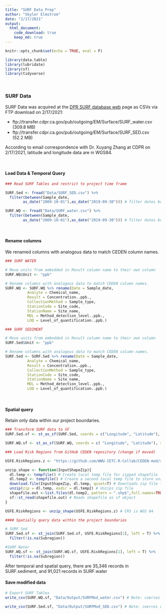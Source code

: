 ```yaml
---
title: "SURF Data Prep"
author: "Skyler Elmstrom"
date: "2/17/2021"
output:
  html_document:
    code_download: true
    keep_md: true
---
```


```r
knitr::opts_chunk$set(echo = TRUE, eval = F)
```

```r
library(data.table)
library(lubridate)
library(sf)
library(tidyverse)
```

<br>

### SURF Data {.tabset}

SURF Data was acquired at the [DPR SURF database web](https://www.cdpr.ca.gov/docs/emon/surfwtr/surfcont.htm) page as CSVs via FTP download on 2/17/2021:

* ftp://transfer.cdpr.ca.gov/pub/outgoing/EM/Surface/SURF_water.csv (309.8 MB)
* ftp://transfer.cdpr.ca.gov/pub/outgoing/EM/Surface/SURF_SED.csv (52.2 MB)

According to email correspondence with Dr. Xuyang Zhang at CDPR on 2/17/2021, latitude and longitude data are in WGS84.

<br>

#### Load Data & Temporal Query

```r
### Read SURF Tables and restrict to project time frame

SURF.Sed <- fread("Data/SURF_SED.csv") %>% 
  filter(between(Sample_date, 
        as_date("2009-10-01"),as_date("2019-09-30"))) # filter dates before transform to sf, otherwise errors arise. 

SURF.WQ <- fread("Data/SURF_water.csv") %>% 
  filter(between(Sample_date, 
        as_date("2009-10-01"),as_date("2019-09-30"))) # filter dates before transform to sf, otherwise errors arise.
```

<br>

#### Rename columns

We renamed columns with analogous data to match CEDEN column names.

```r
### SURF WATER

# Move units from embedded in Result column name to their own column
SURF.WQ$Unit <- "ppb"

# Rename columns with analogous data to match CEDEN column names.
SURF.WQ <- SURF.WQ %>% rename(Date = Sample_date,
          Analyte = Chemical_name, 
          Result = Concentration..ppb., 
          CollectionMethod = Sample_type, 
          StationCode = Site_code,
          StationName = Site_name,
          MDL = Method_detection_level..ppb.,
          LOQ = Level_of_quantification..ppb.)

### SURF SEDIMENT

# Move units from embedded in Result column name to their own column
SURF.Sed$Unit <- "ppb"

# Rename columns with analogous data to match CEDEN column names.
SURF.Sed <- SURF.Sed %>% rename(Date = Sample_date,
          Analyte = Chemical_name, 
          Result = Concentration..ppb., 
          CollectionMethod = Sample_type, 
          StationCode = Site_code,
          StationName = Site_name,
          MDL = Method_detection_level..ppb.,
          LOQ = Level_of_quantification..ppb.)
```

<br>

#### Spatial query

Retain only data within our project boundaries.

```r
### Transform SURF data to SF
SURF.Sed.sf <- st_as_sf(SURF.Sed, coords = c("Longitude", "Latitude"), remove = F, crs = "WGS84")

SURF.WQ.sf <- st_as_sf(SURF.WQ, coords = c( "Longitude", "Latitude"), remove = F, crs = "WGS84")

### Load Risk Regions from GitHub CEDEN repository (change if moved)

USFE.RiskRegions.z <- "https://github.com/WWU-IETC-R-Collab/CEDEN-mod/raw/main/Data/USFE_RiskRegions_9292020.zip"

unzip_shape <- function(InputShapeZip){
  dl.temp <- tempfile() # Create local temp file for zipped shapefile
  dl.temp2 <- tempfile() # Create a second local temp file to store unzipped shapefile
  download.file(InputShapeZip, dl.temp, quiet=T) # Downloads zip file from InputShape
  unzip(zip = dl.temp, exdir = dl.temp2) # Unzips zip file
  shapefile.out <-list.files(dl.temp2, pattern = ".shp$",full.names=TRUE) # stores file path of files with .shp ext in dl.temp2
  sf::st_read(shapefile.out) # Reads shapefile as sf object
}

USFE.RiskRegions <- unzip_shape(USFE.RiskRegions.z) # CRS is WGS 84

#### Spatially query data within the project boundaries

# SURF Sed
SURF.Sed.sf <- st_join(SURF.Sed.sf, USFE.RiskRegions[1], left = T) %>%
  filter(!is.na(Subregion))

#SURF Water
SURF.WQ.sf <- st_join(SURF.WQ.sf, USFE.RiskRegions[1], left = T) %>%
  filter(!is.na(Subregion))
```
After temporal and spatial query, there are 35,346 records in SURF.sediment, and 91,021 records in SURF.water

#### Save modified data

```r
# Export SURF Tables
write_csv(SURF.WQ.sf, "Data/Output/SURFMod_water.csv") # Note: coerces empty data fields to NA

write_csv(SURF.Sed.sf, "Data/Output/SURFMod_SED.csv") # Note: coerces empty data fields to NA
```

